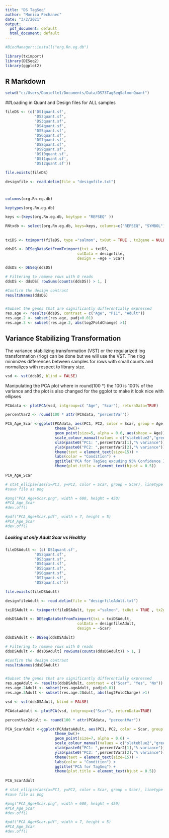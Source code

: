 ---
title: "DS TagSeq"
author: "Monica Pechanec"
date: "3/2/2021"
output:
  pdf_document: default
  html_document: default
---

```{r setup, include=FALSE}

#BiocManager::install("org.Rn.eg.db")

library(tximport)
library(DESeq2)
library(ggplot2)

```

## R Markdown

```{r Set Working Directory, include = T}
setwd("c:/Users/Danielle1/Documents/Data/DS73TagSeqSalmonQuant")

```


##Loading in Quant and Design files for ALL samples

```{r Quant and Design Files, include = T}

fileDS <- (c('DS1quant.sf',
             'DS2quant.sf',
             'DS3quant.sf',
             'DS4quant.sf',
             'DS5quant.sf',
             'DS6quant.sf',
             'DS7quant.sf',
             'DS8quant.sf',
             'DS9quant.sf',
             'DS10quant.sf',
             'DS11quant.sf',
             'DS12quant.sf'))

file.exists(fileDS)

designfile <- read.delim(file = "designfile.txt")

```

#
```{r tx2gene, eval=FALSE, include=FALSE}
columns(org.Rn.eg.db)

keytypes(org.Rn.eg.db)

keys <-(keys(org.Rn.eg.db, keytype = "REFSEQ" ))

RNtxdb <- select(org.Rn.eg.db, keys=keys, columns=c("REFSEQ", "SYMBOL"), keytype = "REFSEQ")
```

##

```{r tximport and DESeq2}

txiDS <- tximport(fileDS, type ="salmon", txOut = TRUE , tx2gene = NULL)

ddsDS <- DESeqDataSetFromTximport(txi = txiDS,
                                colData = designfile,
                                design = ~Age + Scar)

ddsDS <- DESeq(ddsDS)

# Filtering to remove rows with 0 reads
ddsDS <- ddsDS[ rowSums(counts(ddsDS)) > 1, ] 

#Confirm the design contrast
resultsNames(ddsDS)


#Subset the genes that are significantly differentially expressed
res.age <- results(ddsDS, contrast = c("Age", "P11", "Adult"))
res.age.2 <- subset(res.age, padj<0.01) 
res.age.3 <- subset(res.age.2, abs(log2FoldChange) >1)


```

## Variance Stabilizing Transformation

The variance stabilizing transformation (VST) or the regularized log transformation (rlog) can be done but we will use the VST. The rlog minimizes differences between samples for rows with small counts and normalizes with respect to library size.  


```{r VST}

vsd <- vst(ddsDS, blind = FALSE)

```



Manipulating the PCA plot where in round(100 *) the 100 is 100% of the variance and the plot is also changed for the ggplot to make it look nice with ellipses

```{r Plotting PCA for Visualizing Age and Cell Type, fig.width=8, fig.height=6}


PCAdata <- plotPCA(vsd, intgroup=c( "Age", "Scar"), returnData=TRUE)

percentVar2 <- round(100 * attr(PCAdata, "percentVar"))

PCA_Age_Scar <-ggplot(PCAdata, aes(PC1, PC2, color = Scar, group = Age))+ 
                      theme_bw()+
                      geom_point(size=5, alpha = 0.6, aes(shape = Age)) + 
                      scale_colour_manual(values = c("slateblue2","green4", "darkorange1", "gray16"),                          breaks=c("P11","Adult","Yes", "No"))+
                      xlab(paste0("PC1: ",percentVar2[1],"% variance")) +
                      ylab(paste0("PC2: ",percentVar2[2],"% variance")) +
                      theme(text = element_text(size=15)) + 
                      labs(color = "Condition") + 
                      ggtitle("PCA for TagSeq excuding 95% Confidence Interval Ellipse") +
                      theme(plot.title = element_text(hjust = 0.5))
  
PCA_Age_Scar

# stat_ellipse(aes(x=PC1, y=PC2, color = Scar, group = Scar), linetype = 2, size =1)+
#save file as png

#png("PCA_Age+Scar.png", width = 600, height = 450)
#PCA_Age_Scar
#dev.off()

#pdf("PCA_Age+Scar.pdf", width = 7, height = 5)
#PCA_Age_Scar
#dev.off()

```


##### Looking at only Adult Scar vs Healthy

```{r Quant and Design Files Adult, include = T}

fileDSAdult <- (c('DS1quant.sf',
             'DS2quant.sf',
             'DS3quant.sf',
             'DS4quant.sf',
             'DS5quant.sf',
             'DS6quant.sf',
             'DS7quant.sf',
             'DS8quant.sf'))

file.exists(fileDSAdult)

designfileAdult <- read.delim(file = "designfileAdult.txt")


```


```{r tximport and DESeq2 Adult}

txiDSAdult <- tximport(fileDSAdult, type ="salmon", txOut = TRUE , tx2gene = NULL)

ddsDSAdult <- DESeqDataSetFromTximport(txi = txiDSAdult,
                                colData = designfileAdult,
                                design = ~Scar)

ddsDSAdult <- DESeq(ddsDSAdult)

# Filtering to remove rows with 0 reads
ddsDSAdult <- ddsDSAdult[ rowSums(counts(ddsDSAdult)) > 1, ] 

#Confirm the design contrast
resultsNames(ddsDSAdult)


#Subset the genes that are significantly differentially expressed
res.ageAdult <- results(ddsDSAdult, contrast = c("Scar", "Yes", "No"))
res.age.2Adult <- subset(res.ageAdult, padj<0.01) 
res.age.3Adult <- subset(res.age.2Adult, abs(log2FoldChange) >1)


```


```{r VST Adult}

vsd <- vst(ddsDSAdult, blind = FALSE)

```


```{r Plotting PCA for Visualizing Age and Cell Type Adult, fig.width=8, fig.height=6}


PCAdataAdult <- plotPCA(vsd, intgroup=c("Scar"), returnData=TRUE)

percentVar2Adult <- round(100 * attr(PCAdata, "percentVar"))

PCA_ScarAdult <-ggplot(PCAdataAdult, aes(PC1, PC2, color = Scar, group = Scar))+ 
                      theme_bw()+
                      geom_point(size=7, alpha = 0.6) + 
                      scale_colour_manual(values = c("slateblue2","green4", "darkorange1", "gray16"),                          breaks=c("P11","Adult","Yes", "No"))+
                      xlab(paste0("PC1: ",percentVar2[1],"% variance")) +
                      ylab(paste0("PC2: ",percentVar2[2],"% variance")) +
                      theme(text = element_text(size=15)) + 
                      labs(color = "Condition") + 
                      ggtitle("PCA for TagSeq") +
                      theme(plot.title = element_text(hjust = 0.5))
  
PCA_ScarAdult

# stat_ellipse(aes(x=PC1, y=PC2, color = Scar, group = Scar), linetype = 2, size =1)+
#save file as png

#png("PCA_Age+Scar.png", width = 600, height = 450)
#PCA_Age_Scar
#dev.off()

#pdf("PCA_Age+Scar.pdf", width = 7, height = 5)
#PCA_Age_Scar
#dev.off()
```



